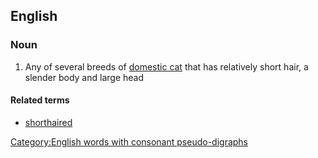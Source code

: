 ==English==

===Noun===
{{en-noun}}

# Any of several breeds of [[domestic cat]] that has relatively short hair, a slender body and large head

====Related terms====
* [[shorthaired]]
[[Category:English words with consonant pseudo-digraphs]]